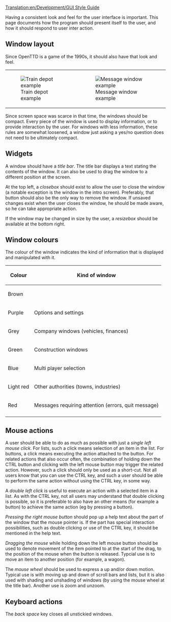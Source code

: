 [[Translation:en/Development/GUI Style Guide]]
{{en/Incomplete}}

Having a consistent look and feel for the user interface is important.
This page documents how the program should present itself to the user, and how it should respond to user inter action.

== Window layout ==
Since OpenTTD is a game of the 1990s, it should also have that look and feel.

{|
| [[File:en/Development/Train depot example.png|frame|Train depot example]] || [[File:en/Development/Manufacturer offer.png|frame|Message window example]]
|}

Since screen space was scarce in that time, the windows should be compact. Every piece of the window is used to display information, or to provide
interaction by the user. For windows with less information, these rules are somewhat loosened, a window just asking a yes/no question does not need to be ultimately compact.

== Widgets ==
A window should have a ''title bar''. The title bar displays a text stating the contents of the window. It can also be used to drag the window to a different position at the screen.

At the top left, a ''closebox'' should exist to allow the user to close the window (a notable exception is the window in the intro screen). Preferably, that button should also be the only way to remove the window. If unsaved changes exist when the user closes the window, he should be made aware, so he can take appropriate action.

If the window may be changed in size by the user, a ''resizebox'' should be available at the bottom right.

{{en/Todo|shading button, sticky button, grf debug button, panels, buttons}}

== Window colours ==
The colour of the window indicates the kind of information that is displayed and manipulated with it.

{| class="wikitable" border="1"
|-
! Colour    !! Kind of window
|-
| Brown     ||
|-
| Purple    || Options and settings
|-
| Grey      || Company windows (vehicles, finances)
|-
| Green     || Construction windows
|-
| Blue      || Multi player selection
|-
| Light red || Other authorities (towns, industries)
|-
| Red       || Messages requiring attention (errors, quit message)
|-
|}

== Mouse actions ==
A user should be able to do as much as possible with just a ''single left mouse click''. For lists, such a click means selection of an item in the
list. For buttons, a click means executing the action attached to the button. For related actions that also occur often, the combination of holding down the CTRL button and clicking with the left mouse button may trigger the related action.
However, such a click should only be used as a short-cut. Not all users know that you can use the CTRL key, and such a user should be able to perform the same action without using the CTRL key, in some way.

A ''double left click'' is useful to execute an action with a selected item in a list. As with the CTRL key, not all users may understand that double clicking is possible, so it is preferable to also have an other means (for example a button) to achieve the same action (eg by pressing a button).

''Pressing the right mouse button'' should pop up a help text about the part of the window that the mouse pointer is. If the part has special interaction possibilities, such as double clicking or use of the CTRL key, it should be mentioned in the help text.

''Dragging the mouse'' while holding down the left mouse button should be used to denote movement of the item pointed to at the start of the drag, to the position of the mouse when the button is released. Typcial use is to move an item to another position (for example, a wagon).

The ''mouse wheel'' should be used to express a up and/or down motion. Typical use is with moving up and down of scroll bars and lists, but it is also used with shading and unshading of windows (by using the mouse wheel at the title bar).
Another use is zoom and unzoom.

== Keyboard actions ==
The ''back space'' key closes all unstickied windows.